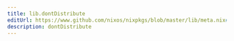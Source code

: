 ```yaml
---
title: lib.dontDistribute
editUrl: https://www.github.com/nixos/nixpkgs/blob/master/lib/meta.nix#L21C20
description: dontDistribute
---
```




<LinkCard
    title="Contribute Now!"
    description="API Documentation is done in our source code"
    href="https://www.github.com/nixos/nixpkgs/blob/master/lib/meta.nix#L21C20"
/>

